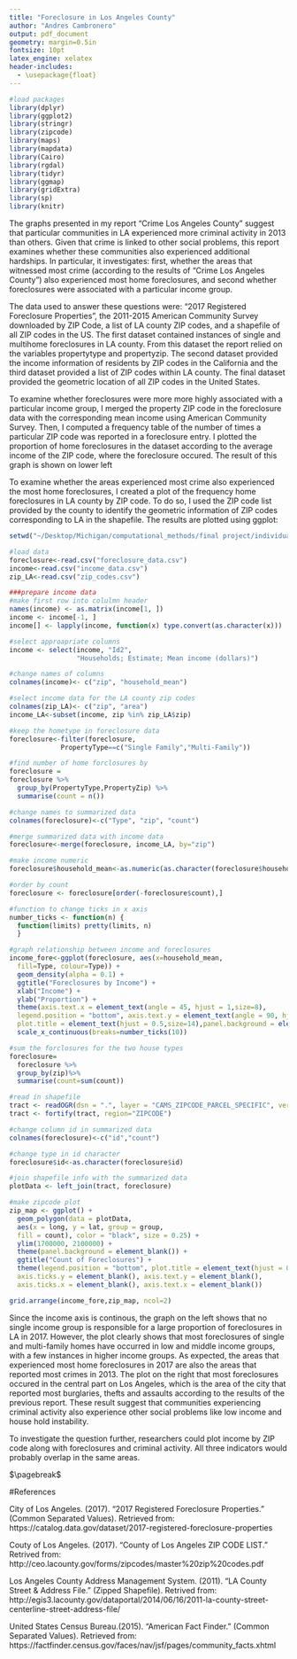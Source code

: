 ```yaml
---
title: "Foreclosure in Los Angeles County"
author: "Andres Cambronero"
output: pdf_document
geometry: margin=0.5in
fontsize: 10pt
latex_engine: xelatex
header-includes:
  - \usepackage{float}
---
```


```r
#load packages
library(dplyr)
library(ggplot2)
library(stringr)
library(zipcode)
library(maps)
library(mapdata)
library(Cairo)
library(rgdal)
library(tidyr)
library(ggmap)
library(gridExtra)
library(sp)
library(knitr)
```
The graphs presented in my report "Crime Los Angeles County" suggest that particular communities in LA experienced more criminal activity in 2013 than others. Given that crime is linked to other social problems, this report examines whether these communities also experienced additional hardships. In particular, it investigates: first, whether the areas that witnessed most crime (according to the results of "Crime Los Angeles County") also experienced most home foreclosures, and second whether foreclosures were associated with a particular income group. 

The data used to answer these questions were: "2017 Registered Foreclosure Properties", the 2011-2015 American Community Survey downloaded by ZIP Code, a list of LA county ZIP codes, and a shapefile of all ZIP codes in the US. The first dataset contained instances of single and multihome foreclosures in LA county. From this dataset the report relied on the variables propertytype and propertyzip. The second dataset provided the income information of residents by ZIP codes in the California and the third dataset provided a list of ZIP codes within LA county. The final dataset provided the geometric location of all ZIP codes in the United States. 

To examine whether foreclosures were more more highly associated with a particular income group, I merged the property ZIP code in the foreclosure data with the corresponding mean income using American Community Survey. Then, I computed a frequency table of the number of times a particular ZIP code was reported in a foreclosure entry. I plotted the proportion of home foreclosures in the dataset according to the average income of the ZIP code, where the foreclosure occured. The result of this graph is shown on lower left 

To examine whether the areas experienced most crime also experienced the most home foreclosures, I created a plot of the frequency home foreclosures in LA county by ZIP code. To do so, I used the ZIP code list provided by the county to identify the geometric information of ZIP codes corresponding to LA in the shapefile. The results are plotted using ggplot: 

```r
setwd("~/Desktop/Michigan/computational_methods/final project/individual component")

#load data
foreclosure<-read.csv("foreclosure_data.csv")
income<-read.csv("income_data.csv")
zip_LA<-read.csv("zip_codes.csv")

###prepare income data
#make first row into colulmn header
names(income) <- as.matrix(income[1, ])
income <- income[-1, ]
income[] <- lapply(income, function(x) type.convert(as.character(x)))

#select approapriate columns
income <- select(income, "Id2",
                 "Households; Estimate; Mean income (dollars)")

#change names of columns
colnames(income)<- c("zip", "household_mean")

#select income data for the LA county zip codes
colnames(zip_LA)<- c("zip", "area")
income_LA<-subset(income, zip %in% zip_LA$zip)

#keep the hometype in foreclosure data
foreclosure<-filter(foreclosure,
             PropertyType==c("Single Family","Multi-Family"))

#find number of home forclosures by
foreclosure = 
foreclosure %>%
  group_by(PropertyType,PropertyZip) %>%
  summarise(count = n()) 

#change names to summarized data
colnames(foreclosure)<-c("Type", "zip", "count")

#merge summarized data with income data
foreclosure<-merge(foreclosure, income_LA, by="zip")

#make income numeric
foreclosure$household_mean<-as.numeric(as.character(foreclosure$household_mean))

#order by count
foreclosure <- foreclosure[order(-foreclosure$count),] 
```

```r
#function to change ticks in x axis
number_ticks <- function(n) {
  function(limits) pretty(limits, n)
  }

#graph relationship between income and foreclosures
income_fore<-ggplot(foreclosure, aes(x=household_mean, 
  fill=Type, colour=Type)) +
  geom_density(alpha = 0.1) +
  ggtitle("Foreclosures by Income") +
  xlab("Income") +
  ylab("Proportion") +
  theme(axis.text.x = element_text(angle = 45, hjust = 1,size=8),
  legend.position = "bottom", axis.text.y = element_text(angle = 90, hjust = 1,size=8),
  plot.title = element_text(hjust = 0.5,size=14),panel.background = element_blank()) +
  scale_x_continuous(breaks=number_ticks(10))
```

```r
#sum the forclosures for the two house types
foreclosure=
  foreclosure %>%
  group_by(zip)%>%
  summarise(count=sum(count))

#read in shapefile
tract <- readOGR(dsn = ".", layer = "CAMS_ZIPCODE_PARCEL_SPECIFIC", verbose = FALSE)
tract <- fortify(tract, region="ZIPCODE")

#change column id in summarized data
colnames(foreclosure)<-c("id","count")

#change type in id character
foreclosure$id<-as.character(foreclosure$id)

#join shapefile info with the summarized data
plotData <- left_join(tract, foreclosure)

#make zipcode plot
zip_map <- ggplot() +
  geom_polygon(data = plotData,
  aes(x = long, y = lat, group = group,
  fill = count), color = "black", size = 0.25) +
  ylim(1700000, 2100000) +
  theme(panel.background = element_blank()) +
  ggtitle("Count of Foreclosures") +
  theme(legend.position = "bottom", plot.title = element_text(hjust = 0.5),
  axis.ticks.y = element_blank(), axis.text.y = element_blank(),
  axis.ticks.x = element_blank(), axis.text.x = element_blank())
```

```r
grid.arrange(income_fore,zip_map, ncol=2)
```

Since the income axis is continous, the graph on the left shows that no single income group is responsible for a large proportion of foreclosures in LA in 2017. However, the plot clearly shows that most foreclosures of single and multi-family homes have occurred in low and middle income groups, with a few instances in higher income groups. As expected, the areas that experienced most home foreclosures in 2017 are also the areas that reported most crimes in 2013. The plot on the right that most foreclosures occured in the central part on Los Angeles, which is the area of the city that reported most burglaries, thefts and assaults according to the results of the previous report. These result suggest that communities experiencing criminal activity also experience other social problems like low income and house hold instability. 

To investigate the question further, researchers could plot income by ZIP code along with foreclosures and criminal activity. All three indicators would probably overlap in the same areas. 


$\pagebreak$

#References
\setlength{\parindent}{-0.2in}
\setlength{\leftskip}{0.2in}
\setlength{\parskip}{8pt}
\noindent

City of Los Angeles. (2017). "2017 Registered Foreclosure Properties." (Common Separated Values).  Retrieved from: https://catalog.data.gov/dataset/2017-registered-foreclosure-properties

Couty of Los Angeles. (2017). "County of Los Angeles ZIP CODE LIST." Retrived from: http://ceo.lacounty.gov/forms/zipcodes/master%20zip%20codes.pdf

Los Angeles County Address Management System. (2011). "LA County Street & Address File." (Zipped Shapefile). Retrived from: http://egis3.lacounty.gov/dataportal/2014/06/16/2011-la-county-street-centerline-street-address-file/

United States Census Bureau.(2015). "American Fact Finder." (Common Separated Values). Retrieved from:  https://factfinder.census.gov/faces/nav/jsf/pages/community_facts.xhtml


